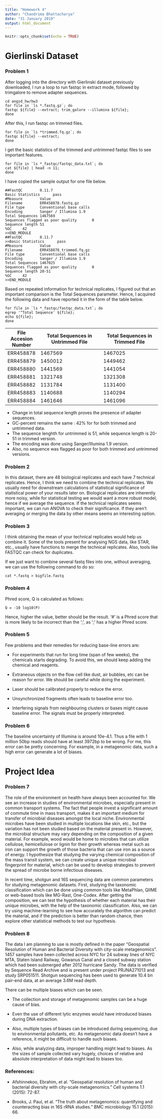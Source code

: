 ---
title: "Homework 4"
author: "Chandrima Bhattacharya"
date: "31 January 2019"
output: html_document
---

```{r setup, include=FALSE}
knitr::opts_chunk$set(echo = TRUE)
```

# Gierlinski Dataset

### Problem 1

After logging into the directory with Gierlinski dataset previously downloaded, I run a loop to run fastqc in extract mode, followed by trimgalore to remove adapter sequences.

```{remove_adapter_sequence}
cd angsd_hw/hw3
for file in `ls *.fastq.gz`; do 
fastqc ${file} --extract; trim_galore --illumina ${file}; 
done
```


After this, I run fastqc on trimmed files.

```{fastqc_on_removed_adapter_sequences}
for file in `ls *trimmed.fq.gz`; do 
fastqc ${file} --extract; 
done
```

I get the basic statistics of the trimmed and untrimmed fastqc files to see important features.

```{basic_statistics}
for file in `ls *_fastqc/fastqc_data.txt`; do 
cat ${file} | head -n 11; 
done
```

I have copied the sample output for one file below.

```{}
##FastQC        0.11.7
Basic Statistics      pass
#Measure        Value
Filename        ERR458878.fastq.gz
File type       Conventional base calls
Encoding        Sanger / Illumina 1.9
Total Sequences 1467569
Sequences flagged as poor quality       0
Sequence length 51
%GC     42
>>END_MODULE
##FastQC        0.11.7
>>Basic Statistics      pass
#Measure        Value
Filename        ERR458878_trimmed.fq.gz
File type       Conventional base calls
Encoding        Sanger / Illumina 1.9
Total Sequences 1467025
Sequences flagged as poor quality       0
Sequence length 20-51
%GC     42
>>END_MODULE
```

Based on repeated information for technical replicates, I figured out that an important comparison is the Total Sequences parameter. Hence, I acquired the following data and have reported it in the form of the table below.

```{get_total_seq_length}
for file in `ls *_fastqc/fastqc_data.txt`; do 
egrep '^Total Sequence' ${file};
echo ${file};
done
```

File Accesion Number | Total Sequences in Untrimmed File | Total Sequences in Trimmed File
------------|---------------------------|------------------------
ERR458878 | 1467569 | 1467025
ERR458879 | 1450012 | 1449462
ERR458880 | 1441569 | 1441054
ERR458881 | 1321748 | 1321308
ERR458882 | 1131784 | 1131400
ERR458883 | 1140688 | 1140294
ERR458884 | 1461646 | 1461096

* Change in total sequence length proves the presence of adapter sequences.
* GC-percent remains the same : 42% for for both trimmed and untrimmed data.
* The sequence lenghth for untrimmed is 51, while sequence length is 20-51 in trimmed version.
* The encoding was done using Sanger/Illumina 1.9 version.
* Also, no sequence was flagged as poor for both trimmed and untrimmed versions.

### Problem 2

In this dataset, there are 48 biological replicates and each have 7 technical replicates. Hence, I think we need to combine the technical replicates. We usually need for downstream calculations of statistical significance of statistical power of your results later on. Biological replicates are inherently more noisy, while for statistical testing we would want a more robust model, hence if we average the sequence.
If the technical replicates seems important, we can run ANOVA to check their significance. If they aren't averaging or merging the data by other means seems an interesting option.

### Problem 3

I think obtaining the mean of your technical replicates would help us combine it. Some of the tools present for analysing NGS data, like STAR, etc., usually have functions to merge the technical replicates. Also, tools like FASTQC can check for duplicates.

If we just want to combine several fastq files into one, without averaging, we can use the following command to do so:

```{combine_fq}
cat *.fastq > bigfile.fastq
```

### Problem 4

Phred score, Q is calculated as follows:   

```{Phred_score}
Q = -10 log10(P)
```

Hence, higher the value, better should be the result. '#' is a Phred score that is more likely to be incorrect than the ';', as ';' has a higher Phred score.

### Problem 5

Few problems and their remedies for reducing base-line errors are:

* For experiments that run for long time (span of few weeks), the chemicals starts degrading. To avoid this, we should keep adding the chemical and reagents. 

* Extraneous objects on the flow cell like dust, air bubbles, etc can be reason for error. We should be careful while doing the experiment.

* Laser should be calibrated properly to reduce the error.

* Unsynchronized fragments often leads to baseline error too.

* Interfering signals from neighbouring clusters or bases might cause baseline error. The signals must be properly interpreted.

### Problem 6

The baseline uncertainty of Illumina is around 10e-4.1. Thus a file with 1 million 50bp reads should have at least 3972bp to be wrong. 
For me, this error can be pretty concerning. For example, in a metagenomic data, such a high error can generate a lot of biases. 

# Project Idea

### Problem 7

The role of the environment on health have always been accounted for. We see an increase in studies of environmental microbes, especially present in common transport systems. The fact that people invest a significant amount of commute time in mass transport, makes it an important medium for transfer of microbial diseases amongst the local niche. Environmental microbes have been studied in multiple locations like skin, etc., but the variation has not been studied based on the material present in. However, the microbial structure may vary depending on the composition of a given material. For example, wood would be home to microbes that can utilize cellulose, hemicellulose or lignin for their growth whereas metal such as iron can support the growth of those bacteria that can use iron as a source of energy. I hypothesize that studying the varying chemical composition of the mass transit system, we can create unique a unique microbial fingerprint for material, which can be used to develop strategies to prevent the spread of microbe borne infectious diseases. 

In recent time, shotgun and 16S sequencing data are common parameters for studying metagenomic datasets. First, studying the taxonomic classification which can be done using common tools like MetaPhlan, QIIME or web-based tools like MG-Rast, One-Codex. After getting the composition, we can test the hypothesis of whether each material has their unique microbes, with the help of the taxonomic classification. Also, we can try using machine-learning to see how accurately the algorithm can predict the material, and if the prediction is better than random chance, then explore other statistical methods to test our hypothesis.


### Problem 8

The data I am planning to use is mostly defined in the paper "Geospatial Resolution of Human and Bacterial Diversity with city-scale metagenomics". 1457 samples have been collected across NYC for 24 subway lines of NYC MTA, Staten Island Railway, Gowanus Canal and a closed subway station which had been submerged after 2012 hurricane Sandy. The data is verified by Sequence Read Archive and is present under project PRJNA271013 and study SRP051511. Shotgun sequencing has been used to generate 10.4 bn pair-end data, at an average 3.6M read depth. 

There can be multiple biases which can be seen. 

* The collection and storage of metagenomic samples can be a huge cause of bias. 

* Even the use of different lytic enzymes would have introduced biases during DNA extraction. 

* Also, multiple types of biases can be introduced during sequencing, due to environmental pollutants, etc. As metagenomic data doesn't have a reference, it might be difficult to handle such biases. 

* Also, while analyzing data, improper handling might lead to biases. As the sizes of sample collected vary hugely, choices of relative and absolute interpretation of data might lead to biases too.

### References:

* Afshinnekoo, Ebrahim, et al. "Geospatial resolution of human and bacterial diversity with city-scale metagenomics." Cell systems 1.1 (2015): 72-87.

* Brooks, J. Paul, et al. "The truth about metagenomics: quantifying and counteracting bias in 16S rRNA studies." BMC microbiology 15.1 (2015): 66.
